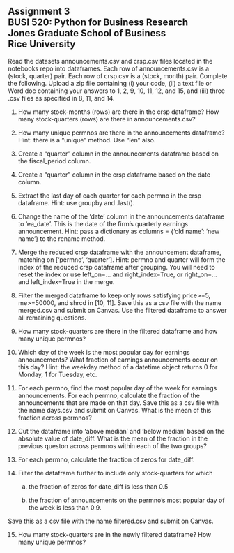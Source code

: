 ## Assignment 3<br>BUSI 520: Python for Business Research<br>Jones Graduate School of Business<br>Rice University<br>

Read the datasets announcements.csv and crsp.csv files located in the notebooks repo into dataframes.  Each row of announcements.csv is a (stock, quarter) pair.  Each row of crsp.csv is a (stock, month) pair.  Complete the following.  Upload a zip file containing (i) your code, (ii) a text file or Word doc containing your answers to 1, 2, 9, 10, 11, 12, and 15, and (iii) three .csv files as specified in 8, 11, and 14.

1.  How many stock-months (rows) are there in the crsp dataframe?  How many stock-quarters (rows) are there in announcements.csv?

2.  How many unique permnos are there in the announcements dataframe?  Hint: there is a "unique" method.  Use "len" also.

3.  Create a "quarter" column in the announcements dataframe based on the fiscal_period column.

4.  Create a "quarter" column in the crsp dataframe based on the date column.

5.  Extract the last day of each quarter for each permno in the crsp dataframe.  Hint: use groupby and .last().

6.  Change the name of the 'date' column in the announcements dataframe to 'ea_date'.  This is the date of the firm's quarterly earnings announcement.  Hint: pass a dictionary as columns = {'old name': 'new name'} to the rename method.

7.  Merge the reduced crsp dataframe with the announcement dataframe, matching on ['permno', 'quarter'].  Hint: permno and quarter will form the index of the reduced crsp dataframe after grouping.  You will need to reset the index or use left_on=... and right_index=True, or right_on=... and left_index=True in the merge.

8.  Filter the merged dataframe to keep only rows satisfying price>=5, me>=50000, and shrcd in [10, 11].  Save this as a csv file with the name merged.csv and submit on Canvas.  Use the filtered dataframe to answer all remaining questions.

9. How many stock-quarters are there in the filtered dataframe and how many unique permnos?

10.  Which day of the week is the most popular day for earnings announcements? What fraction of earnings announcements occur on this day?  Hint: the weekday method of a datetime object returns 0 for Monday, 1 for Tuesday, etc.

11.  For each permno, find the most popular day of the week for earnings announcements.  For each permno, calculate the fraction of the announcements that are made on that day.  Save this as a csv file with the name days.csv and submit on Canvas.  What is the mean of this fraction across permnos?

12. Cut the dataframe into 'above median' and 'below median' based on the absolute value of date_diff.  What is the mean of the fraction in the previous queston across permnos within each of the two groups?

13. For each permno, calculate the fraction of zeros for date_diff.

14. Filter the dataframe further to include only stock-quarters for which

    (a) the fraction of zeros for date_diff is less than 0.5

    (b) the fraction of announcements on the permno's most popular day of the week is less than 0.9. 

   Save this as a csv file with the name filtered.csv and submit on Canvas.

15.  How many stock-quarters are in the newly filtered dataframe?  How many unique permnos?


